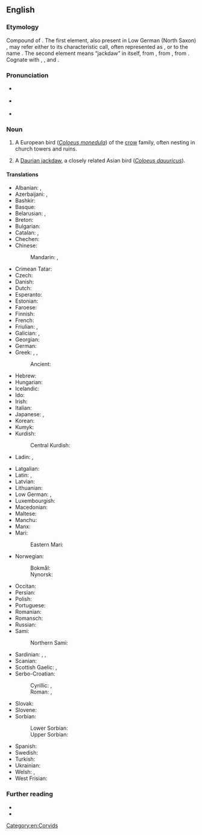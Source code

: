 ==English==
{{wikipedia}}

===Etymology===
Compound of {{compound|en|jack|daw}}. The first element, also present in Low German (North Saxon) {{m|nds|Jöker||jackdaw}}, may refer either to its characteristic call, often represented as {{m|en|tchak-tchak}}, or to the name {{m|en|Jack}}. The second element means “jackdaw” in itself, from {{der|en|ang|dāwe}}, from {{der|en|gem-pro|*dēhǭ}}, from {{der|en|ine-pro|*dʰēk-||a daw, starling, thrush, similar birds}}. Cognate with {{cog|prg|doacke||starling}}, {{cog|la|faccilāre||the sound or timbre of the thrush}}, and {{cog|de|Dohle||jackdaw}}.

===Pronunciation===
* {{a|UK}} {{IPA|en|/ˈdʒækˌdɔː/}}
* {{a|GenAM}} {{IPA|en|/ˈdʒækˌdɔ/|/ˈdʒækˌdɑ/}}
* {{hyphenation|en|jack|daw}}

===Noun===
{{en-noun}}

# A European bird (''[[Coloeus monedula]]'') of the [[crow]] family, often nesting in church towers and ruins. <!-- modified Webster 1913 definition -->
#: {{syn|en|daw|{{vern|western jackdaw}}|{{vern|Eurasian jackdaw}}|{{vern|European jackdaw}}}}
# A [[Daurian jackdaw]], a closely related Asian bird (''[[Coloeus dauuricus]]'').

====Translations====
{{trans-top|''Coloeus monedula''}}
* Albanian: {{t+|sq|stërqokë|f}}, {{t+|sq|galë|f}}
* Azerbaijani: {{t+|az|dolaşa}}, {{t|az|zağça}}
* Bashkir: {{t|ba|сәүкә}}
* Basque: {{t|eu|bele txiki}}
* Belarusian: {{t|be|ка́ўка|f}}, {{t|be|га́лка|f}}
* Breton: {{t|br|kavan-tour}}
* Bulgarian: {{t+|bg|ча́вка|f}}
* Catalan: {{t+|ca|gralla|f}}, {{t+|ca|cucala}}
* Chechen: {{t|ce|човка}}
* Chinese:
*: Mandarin: {{t+|cmn|寒鴉}}, {{t+|cmn|寒鸦|tr=hányā}}
* Crimean Tatar: {{t|crh|çavke}}
* Czech: {{t+|cs|kavka|f}}
* Danish: {{t+|da|allike|c}}
* Dutch: {{t+|nl|kauw|m}}
* Esperanto: {{t|eo|monedo}}
* Estonian: {{t|et|hakk}}
* Faroese: {{t|fo|rókur|m}}
* Finnish: {{t+|fi|naakka}}
* French: {{t+|fr|choucas|m}}
* Friulian: {{t|fur|cornete}}, {{t|fur|çore cenerine}}
* Galician: {{t|gl|gralla cereixeira}}, {{t+|gl|gralla|f}}
* Georgian: {{t|ka|ჭკა}}
* German: {{t+|de|Dohle|f}}
* Greek: {{t+|el|κάργια}}, {{t+|el|καρακάξα|f}}, {{t+|el|καλιακούδα|f}}
*: Ancient: {{t|grc|κολοιός|m}}
* Hebrew: {{t|he|קאק|m|tr=ka'ák}}
* Hungarian: {{t+|hu|csóka}}
* Icelandic: {{t+|is|dvergkráka|f}}
* Ido: {{t+|io|chuvo}}
* Irish: {{t|ga|cág|m}}
* Italian: {{t+|it|taccola|f}}
* Japanese: {{t|ja|ニシコクマルガラス|tr=nishikokumarugarasu}}, {{t|ja|コクマルガラス|tr=kokumarugarasu}}
* Korean: {{t+|ko|갈까마귀}}
* Kumyk: {{t|kum|жагъа}}
* Kurdish:
*: Central Kurdish: {{t|ckb|قەلەڕەشە}}
* Ladin: {{t|lld|agacion}}, {{t|lld|cornacia}}
{{trans-mid}}
* Latgalian: {{t|ltg|čāguons|m}}
* Latin: {{t|la|monēdula|f}}, {{t|la|grāculus|m}}
* Latvian: {{t+|lv|kovārnis|m}}
* Lithuanian: {{t+|lt|kuosa|f}}
* Low German: {{t|nds|Dohl|f}}, {{t|nds|Krickelkreih|f}}
* Luxembourgish: {{t|lb|Steekueb|m}}
* Macedonian: {{t|mk|чавка|f}}
* Maltese: {{t|mt|ċawla|f}}
* Manchu: {{t|mnc|ᡨᠠᠩᡤᡡᡥᠠ}}
* Manx: {{t|gv|caaig doo-chassagh|m}}
* Mari:
*: Eastern Mari: {{t|chm|чаҥа}}
* Norwegian:
*: Bokmål: {{t+|nb|kaie|m|f}}
*: Nynorsk: {{t|nn|kaie|f}}
* Occitan: {{t|oc|gralhon}}
* Persian: {{t+|fa|زاغچه|tr=zāγče}}
* Polish: {{t+|pl|kawka|f}}
* Portuguese: {{t|pt|gralha de nuca cinzenta}}
* Romanian: {{t+|ro|stăncuță|f}}
* Romansch: {{t|rm|tulaun (curnagl grisch)}}
* Russian: {{t+|ru|га́лка|f}}
* Sami:
*: Northern Sami: {{t|se|toardnagájon}}
* Sardinian: {{t|sc|tàccula}}, {{t|sc|carroga}}, {{t|sc|carroghedda}}
* Scanian: {{t|gmq-scy|alika}}
* Scottish Gaelic: {{t|gd|cadhag|f}}, {{t|gd|cathag|f}}
* Serbo-Croatian:
*: Cyrillic: {{t|sh|ча̑вка|f}}, {{t|sh|чавче|f}} {{qualifier|diminutive form}}
*: Roman: {{t+|sh|čȃvka|f}}, {{t|sh|čavče|f}} {{qualifier|diminutive form}}
* Slovak: {{t|sk|kavka|f}}
* Slovene: {{t+|sl|kavka|f}}
* Sorbian:
*: Lower Sorbian: {{t|dsb|kawka|f}}
*: Upper Sorbian: {{t|hsb|kawka|f}}
* Spanish: {{t+|es|grajilla|f}}
* Swedish: {{t+|sv|kaja|c}}
* Turkish: {{t+|tr|küçük karga}}
* Ukrainian: {{t+|uk|га́лка|f}}
* Welsh: {{t|cy|jac-y-do|m}}, {{t|cy|jac-do|m}}
* West Frisian: {{t|fy|ka}}
{{trans-bottom}}

{{trans-see|''Coloeus dauuricus''|Daurian jackdaw}}

===Further reading===
* {{R:Lexico}}
* {{R:Merriam-Webster}}

[[Category:en:Corvids]]
